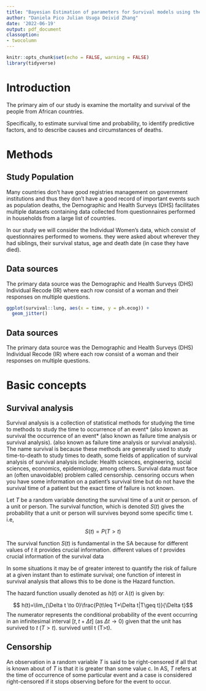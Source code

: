 ```yaml
---
title: "Bayesian Estimation of parameters for Survival models using the Cox Proportional model"
author: "Daniela Pico Julian Usuga Deivid Zhang"
date: '2022-06-19'
output: pdf_document
classoption:
- twocolumn
---
```


```r
knitr::opts_chunk$set(echo = FALSE, warning = FALSE)
library(tidyverse)
```

 

# Introduction
The primary aim of our study is examine the mortality and survival of the people from African countries.

Specifically, to estimate survival time
and probability, to identify predictive factors, and to describe causes and circumstances of deaths. 

# Methods
## Study Population
Many countries don't have good registries management on government institutions and thus they don't have a good record of important events such as population deaths, the Demographic and Health Surveys (DHS) facilitates multiple datasets containing data collected from questionnaires performed in households from a large list of countries.

In our study we will consider the Individual Women's data, which consist of questionnaires performed to womens. they were asked about wherever they had siblings, their survival status, age and death date (in case they have died).

## Data sources

The primary data source was the Demographic and Health Surveys (DHS) Individual Recode (IR) where each row consist of a woman and their responses on multiple questions.

```r
ggplot(survival::lung, aes(x = time, y = ph.ecog)) +
  geom_jitter()
```

## Data sources

The primary data source was the Demographic and Health Surveys (DHS) Individual Recode (IR) where each row consist of a woman and their responses on multiple questions.

# Basic concepts
## Survival analysis 

Survival analysis is a collection of statistical methods for studying the time to
methods to study the time to occurrence of an event* (also known as survival
the occurrence of an event* (also known as failure time analysis or survival analysis). (also known as failure time analysis or survival analysis). The name 
survival is because these methods are generally used to study time-to-death
to study times to death, some fields of application of survival analysis of survival analysis include: Health sciences, engineering, social sciences, economics, epidemiology, among others.
Survival data must face an (often unavoidable) problem called censorship.
censoring occurs when you have some information on a patient's survival time but do not have the survival time of a patient but the exact time of failure is not known.

Let $T$ be a random variable denoting the survival time of a unit or person.
of a unit or person. The survival function, which is denoted $S(t)$ gives the probability that a unit or person will survives beyond some specific time t. i.e,

$$S(t)= P(T>t)$$

The survival function $S(t)$ is fundamental in the SA because for different values of $t$ it provides crucial information. different values of $t$ provides crucial information of the survival data 


In some situations it may be of greater interest to quantify the risk of failure at a given instant than to estimate survival; one function of interest in survival analysis that allows this to be done is the Hazard function.

The hazard function usually denoted as $h(t)$ or $\lambda(t)$ is given by: 

$$ h(t)=\lim_{\Delta t \to 0}\frac{P(t\leq T+\Delta t|T\geq t)}{\Delta t}$$
The numerator represents the conditional probability of the event occurring in an infinitesimal interval $[t,t+\Delta t]$ (as $\Delta t\to 0$) given that the unit has survived to $t$ $(T>t)$. survived until t (T>t).

## Censorship

An observation in a random variable $T$ is said to be right-censored if all that is known about of $T$ is that it is greater than some value c. In AS, $T$ refers
at the time of occurrence of some particular event and a case is
considered right-censored if it stops observing before for the event to occur.